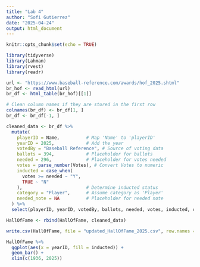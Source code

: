 ```yaml
---
title: "Lab 4"
author: "Sofi Gutierrez"
date: "2025-04-24"
output: html_document
---
```


```r
knitr::opts_chunk$set(echo = TRUE)
```

```r
library(tidyverse)
library(Lahman)
library(rvest)
library(readr)
```

```r
url <- "https://www.baseball-reference.com/awards/hof_2025.shtml"
br_hof <- read_html(url)
br_df <- html_table(br_hof)[[1]]

# Clean column names if they are stored in the first row
colnames(br_df) <- br_df[1, ]
br_df <- br_df[-1, ]
```

```r
cleaned_data <- br_df %>%
  mutate(
    playerID = Name,          # Map 'Name' to 'playerID'
    yearID = 2025,            # Add the year
    votedBy = "Baseball Reference", # Source of voting data
    ballots = 394,            # Placeholder for ballots
    needed = 296,             # Placeholder for votes needed
    votes = parse_number(Votes), # Convert Votes to numeric
    inducted = case_when(
      votes >= needed ~ "Y", 
      TRUE ~ "N"
    ),                        # Determine inducted status
    category = "Player",      # Assume category as 'Player'
    needed_note = NA          # Placeholder for needed note
  ) %>%
  select(playerID, yearID, votedBy, ballots, needed, votes, inducted, category, needed_note) # Keep only required columns
```

```r
HallOfFame <- rbind(HallOfFame, cleaned_data)
```

```r
write.csv(HallOfFame, file = "updated_HallOfFame_2025.csv", row.names = FALSE)
```

```r
HallOfFame %>%
  ggplot(aes(x = yearID, fill = inducted)) +
  geom_bar() +
  xlim(c(1936, 2025))
```

